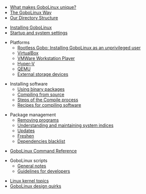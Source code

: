 * [[What makes GoboLinux unique?]]
* [[The GoboLinux Way]]
* [[The GoboLinux Filesystem Hierarchy|Our Directory Structure]]

* [[Installing GoboLinux]]
* [[Configuring-the-boot-process| Startup and system settings]]

* Platforms
** [http://gobolinux.org/?page=rootless Rootless Gobo: Installing GoboLinux as an unprivileged user]
** [[Running under VirtualBox|VirtualBox]]
** [[Running under VMWare Workstation Player|VMWare Workstation Player]]
** [[Running under HyperV|Hyper-V]]
** [[Installing-GoboLinux-under-QEMU|QEMU]]
** [[Installing to external storage devices|External storage devices]]

* Installing software
** [[Using binary packages]]
** [[Compiling from source]]
** [[Steps of the Compile process]]
** [[Recipe|Recipes for compiling software]]

* Package management
** [[Removing programs]]
** [[Understanding and maintaining system indices]]
** [[Updating-packages | Updates]]
** [[Freshen]]
** [[Dependencies blacklist]]

* [[GoboLinux Command Reference]]

* GoboLinux scripts
** [[General notes about the scripts|General notes]]
** [[Guidelines for script authors|Guidelines for developers]]

* [[Linux kernel topics]]
* [[GoboLinux dark corners|GoboLinux design quirks]]
